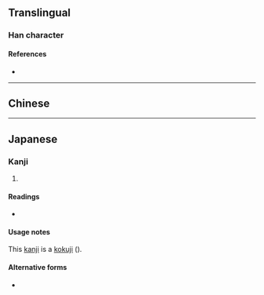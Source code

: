 {{character info/new}}
{{also|俁|保}}
==Translingual==

===Han character===
{{Han char|rn=9|rad=人|as=07|sn=9|four=2623.4|canj=ORMK|ids=⿰亻吴}}

====References====
* {{Han ref|kx=0106.041|dkj=00718|hdz=10160.030|uh=4FE3|ud=20451}}

----

==Chinese==
{{zh-see|俁}}

----

==Japanese==

===Kanji===
{{ja-kanji|grade=n|rs=人07}}
# {{defn|lang=ja|sort=人07}}

====Readings====
* {{ja-readings|kun=[[また]] (mata)}}

====Usage notes====
This [[kanji]] is a [[kokuji]] ({{l|ja|sc=Jpan|国字}}).

====Alternative forms====
* {{l|ja|sc=Jpan|股}}